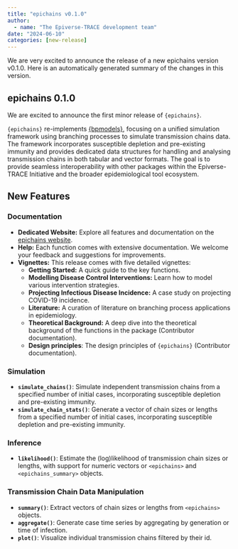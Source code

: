 ---
title: "epichains v0.1.0"
author:
  - name: "The Epiverse-TRACE development team"
date: "2024-06-10"
categories: [new-release]
---

We are very excited to announce the release of a new epichains version v0.1.0.
Here is an automatically generated summary of the changes in this version.

## epichains 0.1.0

We are excited to announce the first minor release of `{epichains}`.

`{epichains}` re-implements [{bpmodels}](https://github.com/epiverse-trace/bpmodels), focusing on a unified simulation framework using branching processes to simulate transmission chains data. The framework incorporates susceptible depletion and pre-existing immunity and provides dedicated data structures for handling and analysing transmission chains in both tabular and vector formats. The goal is to provide seamless interoperability with other packages within the Epiverse-TRACE Initiative and the broader epidemiological tool ecosystem.

## New Features

### Documentation

- **Dedicated Website:** Explore all features and documentation on the [epichains website](https://epiverse-trace.github.io/epichains/).
- **Help:** Each function comes with extensive documentation. We welcome your feedback and suggestions for improvements.
- **Vignettes:** This release comes with five detailed vignettes:
  - **Getting Started:** A quick guide to the key functions.
  - **Modelling Disease Control Interventions:** Learn how to model various intervention strategies.
  - **Projecting Infectious Disease Incidence:** A case study on projecting COVID-19 incidence.
  - **Literature:** A curation of literature on branching process applications in epidemiology.
  - **Theoretical Background:** A deep dive into the theoretical background of the functions in the package (Contributor documentation).
  - **Design principles**: The design principles of `{epichains}` (Contributor documentation).

### Simulation

- **`simulate_chains()`**: Simulate independent transmission chains from a specified number of initial cases, incorporating susceptible depletion and pre-existing immunity.
- **`simulate_chain_stats()`**: Generate a vector of chain sizes or lengths from a specified number of initial cases, incorporating susceptible depletion and pre-existing immunity.

### Inference

- **`likelihood()`**: Estimate the (log)likelihood of transmission chain sizes or lengths, with support for numeric vectors or `<epichains>` and `<epichains_summary>` objects.

### Transmission Chain Data Manipulation

- **`summary()`**: Extract vectors of chain sizes or lengths from `<epichains>` objects.
- **`aggregate()`**: Generate case time series by aggregating by generation or time of infection.
- **`plot()`**: Visualize individual transmission chains filtered by their id.
